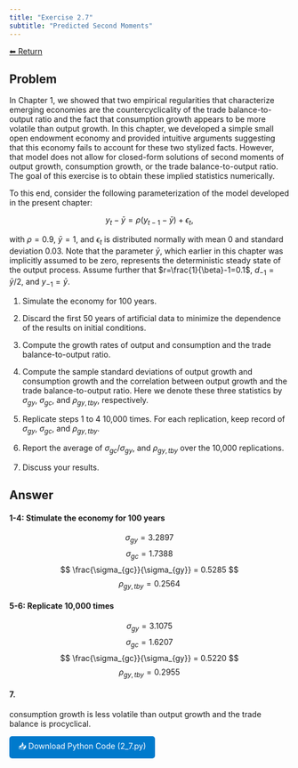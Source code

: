 ```yaml
---
title: "Exercise 2.7"
subtitle: "Predicted Second Moments"
---
```

<a class="return-button" href="index.qmd">⬅ Return</a>

## Problem

In Chapter 1, we showed that two empirical regularities that characterize emerging economies are the countercyclicality of the trade balance-to-output ratio and the fact that consumption growth appears to be more volatile than output growth. In this chapter, we developed a simple small open endowment economy and provided intuitive arguments suggesting that this economy fails to account for these two stylized facts. However, that model does not allow for closed-form solutions of second moments of output growth, consumption growth, or the trade balance-to-output ratio. The goal of this exercise is to obtain these implied statistics numerically.

To this end, consider the following parameterization of the model developed in the present chapter:

$$
y_t - \bar{y} = \rho(y_{t-1} - \bar{y}) + \epsilon_t,
$$

with $\rho=0.9$, $\bar{y}=1$, and $\epsilon_t$ is distributed normally with mean 0 and standard deviation 0.03. Note that the parameter $\bar{y}$, which earlier in this chapter was implicitly assumed to be zero, represents the deterministic steady state of the output process. Assume further that $r=\frac{1}{\beta}-1=0.1$, $d_{-1}=\bar{y}/2$, and $y_{-1}=\bar{y}$.


1. Simulate the economy for 100 years.

2. Discard the first 50 years of artificial data to minimize the dependence of the results on initial conditions.

3. Compute the growth rates of output and consumption and the trade balance-to-output ratio.

4. Compute the sample standard deviations of output growth and consumption growth and the correlation between output growth and the trade balance-to-output ratio. Here we denote these three statistics by $\sigma_{gy}$, $\sigma_{gc}$, and $\rho_{gy,tby}$, respectively.

5. Replicate steps 1 to 4 10,000 times. For each replication, keep record of $\sigma_{gy}$, $\sigma_{gc}$, and $\rho_{gy,tby}$.

6. Report the average of $\sigma_{gc} / \sigma_{gy}$, and $\rho_{gy,tby}$ over the 10,000 replications.

7. Discuss your results.


## Answer

#### 1-4: Stimulate the economy for 100 years

$$
\sigma_{gy} = 3.2897
$$
$$
\sigma_{gc} = 1.7388
$$
$$
\frac{\sigma_{gc}}{\sigma_{gy}} = 0.5285
$$
$$
\rho_{gy,tby} = 0.2564
$$

#### 5-6: Replicate 10,000 times

$$
\sigma_{gy} = 3.1075
$$
$$
\sigma_{gc} = 1.6207
$$
$$
\frac{\sigma_{gc}}{\sigma_{gy}} = 0.5220
$$
$$
\rho_{gy,tby} = 0.2955
$$

#### 7.

consumption growth is less volatile than output growth and the trade balance is procyclical.


<a href="code/2_7.py" download style="display:inline-block;padding:8px 16px;background:#007acc;color:white;text-decoration:none;border-radius:5px;">
📥 Download Python Code (2_7.py)
</a>

